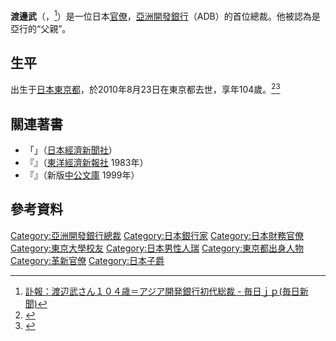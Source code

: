 {{Infobox officeholder
| name   = 渡邊武
| image     = 亞洲銀行總裁渡邊武抵台.jpg
| caption  = 
| office = 第1任[[亞洲開發銀行|亞洲開發銀行]]行长
| term_start = 1966年11月
| term_end = 1972年11月
| predecessor = 新創職位
| successor = {{link-ja|井上四郎|井上四郎}}
| birth_date  = {{birth date|1906|2|15}}
| birth_place = {{JPN}}[[東京府|東京府]]（現[[東京都|東京都]]）
| death_date = {{death date and age|2010|8|23|1906|2|15}}
| death_place = {{JPN}}[[東京都|東京都]]
| occupation     = [[官僚|官僚]]
| spouse         = 
| parents ={{link-ja|渡邊千冬|渡邊千冬}}（父）
| relatives = {{link-ja|渡邊千秋|渡辺千秋}}（祖父）<br>{{link-ja|渡邊国武|渡辺国武}}（叔祖父，養祖父）<br>渡邊千春（伯父）<br>鹽川千夏（姑母）<br>{{link-ja|渡邊慧|渡辺慧}}（弟）<br>{{link-ja|渡邊昭|渡邉昭}}（堂兄）<br>野依金城（表弟）<br>{{link-ja|渡邊允|渡邉允}}（堂姪）<br>[[野依良治|野依良治]]（表姪）<br>{{link-ja|村橋俊一|村橋俊一}}（表姪女婿）
| alma_mater=[[東京帝国大学|東京帝国大学]]法学部
}}
{{japanese|japanese=渡辺 武|kana=わたなべ たけし|romaji=Watanabe Takeshi}}
'''渡邊武'''（{{jpn|j=渡辺 武|hg=わたなべ たけし|rm=Watanabe Takeshi}}，{{bd|1906年|2月15日|2010年|8月23日|catIdx=Watanabe}}<ref name="mainichideath">[https://archive.is/20130501162945/mainichi.jp/select/person/news/20100828k0000m060082000c.html 訃報：渡辺武さん１０４歳＝アジア開発銀行初代総裁 - 毎日ｊｐ(毎日新聞)]</ref>）是一位日本[[官僚|官僚]]，[[亞洲開發銀行|亞洲開發銀行]]（ADB）的首位總裁。他被認為是亞行的“父親”。

==生平==
出生于[[日本|日本]][[東京都|東京都]]，於2010年8月23日在東京都去世，享年104歲。<ref name="TW">{{Cite journal| last =| first =| authorlink =| coauthors =| title =First ADB President Takeshi Watanabe passes away aged 104| journal =Seniors World Chronicle| volume =| issue =| pages =| publisher =| location =| date =2010年8月27日| url =http://www.seniorsworldchronicle.com/2010/08/japan-takeshi-watanabe-first-president.html| issn =| doi =| id =| accessdate =2010-09-16| archive-date =2011-07-16| archive-url =https://web.archive.org/web/20110716041417/http://www.seniorsworldchronicle.com/2010/08/japan-takeshi-watanabe-first-president.html| dead-url =yes}}</ref><ref name="JT">{{Cite journal
  | last = 
  | first = 
  | authorlink = 
  | coauthors = 
  | title = Watanabe, 104, 'father' of ADB, dies
  | journal = The Japan Times
  | volume = 
  | issue = 
  | pages = 
  | publisher = 
  | location = 
  | date = 2010年8月28日
  | url = http://search.japantimes.co.jp/cgi-bin/nb20100828a6.html
  | issn = 
  | doi = 
  | id = 
  | accessdate = 2010-09-16
  | archive-date = 2012-12-19
  | archive-url = https://archive.is/20121219110435/search.japantimes.co.jp/cgi-bin/nb20100828a6.html
  | dead-url = no
  }}</ref>

==關連著書==
*「{{lang|ja|私の履歴書49巻 渡辺武ほか}}」（[[日本經濟新聞社|日本經濟新聞社]]）
*『{{lang|ja|渡辺武日記 対占領軍交渉秘録}}』（[[東洋經濟新報社|東洋經濟新報社]] 1983年）
*『{{lang|ja|占領下の日本財政覚え書}}』（新版[[中公文庫|中公文庫]] 1999年）

==參考資料==
{{reflist|2}}

{{japan-bio-stub}}
{{Authority control}}
{{DEFAULTSORT:Watanabe, Takeshi}}
[[Category:亞洲開發銀行總裁|Category:亞洲開發銀行總裁]]
[[Category:日本銀行家|Category:日本銀行家]]
[[Category:日本財務官僚|Category:日本財務官僚]]
[[Category:東京大學校友|Category:東京大學校友]]
[[Category:日本男性人瑞|Category:日本男性人瑞]]
[[Category:東京都出身人物|Category:東京都出身人物]]
[[Category:革新官僚|Category:革新官僚]]
[[Category:日本子爵|Category:日本子爵]]